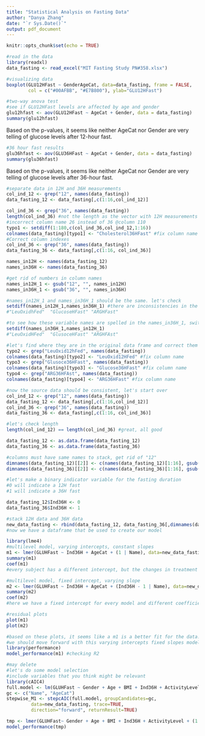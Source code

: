 ```yaml
---
title: "Statistical Analysis on Fasting Data"
author: "Danya Zhang"
date: "`r Sys.Date()`"
output: pdf_document
---
```


```r
knitr::opts_chunk$set(echo = TRUE)
```

```r
#read in the data
library(readxl)
data_fasting <- read_excel("MIT Fasting Study PN#358.xlsx")
```

```r
#visualizing data
boxplot(GLU12HFast ~ GenderAgeCat, data=data_fasting, frame = FALSE,
        col = c("#00AFBB", "#E7B800"), ylab="GLU12HFast")
```

```r
#two-way anova test
#see if GLU12HFast levels are affected by age and gender
glu12hfast <- aov(GLU12HFast ~ AgeCat + Gender, data = data_fasting)
summary(glu12hfast)
```
Based on the p-values, it seems like neither AgeCat nor Gender are very telling 
of glucose levels after 12-hour fast. 

```r
#36 hour fast results
glu36hfast <- aov(GLU36HFast ~ AgeCat + Gender, data = data_fasting)
summary(glu36hfast)
```
Based on the p-values, it seems like neither AgeCat nor Gender are very telling 
of glucose levels after 36-hour fast. 

```r
#separate data in 12H and 36H measurements
col_ind_12 <- grep("12", names(data_fasting))
data_fasting_12 <- data_fasting[,c(1:16,col_ind_12)]

col_ind_36 <- grep("36", names(data_fasting))
length(col_ind_36) #not the length as the vector with 12H measurements
#incorrect column name 26 instead of 36 @column 110
typo1 <- setdiff(1:180,c(col_ind_36,col_ind_12,1:16))
colnames(data_fasting)[typo1] <- "Cholesterol36HFast" #fix column name
#Correct column indexes
col_ind_36 <- grep("36", names(data_fasting)) 
data_fasting_36 <- data_fasting[,c(1:16, col_ind_36)]

names_in12H <- names(data_fasting_12)
names_in36H <- names(data_fasting_36)

#get rid of numbers in column names
names_in12H_1 <- gsub("12", "", names_in12H)
names_in36H_1 <- gsub("36", "", names_in36H)

#names_in12H_1 and names_in36H_1 should be the same. let's check
setdiff(names_in12H_1,names_in36H_1) #there are inconsistencies in the column names
#"LeuOxidhFed"  "GlucoseHFast" "ARGHFast"  

#to see how these variable names are spelled in the names_in36H_1, switch input order
setdiff(names_in36H_1,names_in12H_1)
#"LeuOxidHFed"  "GlusoceHFast" "ARGHFAst" 

#let's find where they are in the original data frame and correct them
typo2 <- grep("LeuOxid12hFed", names(data_fasting))
colnames(data_fasting)[typo2] <- "LeuOxid12HFed" #fix column name
typo3 <- grep("Glusoce36HFast", names(data_fasting))
colnames(data_fasting)[typo3] <- "Glucose36HFast" #fix column name
typo4 <- grep("ARG36HFAst", names(data_fasting))
colnames(data_fasting)[typo4] <- "ARG36HFast" #fix column name

#now the source data should be consistent, let's start over
col_ind_12 <- grep("12", names(data_fasting))
data_fasting_12 <- data_fasting[,c(1:16,col_ind_12)]
col_ind_36 <- grep("36", names(data_fasting))
data_fasting_36 <- data_fasting[,c(1:16, col_ind_36)]

#let's check length
length(col_ind_12) == length(col_ind_36) #great, all good

data_fasting_12 <- as.data.frame(data_fasting_12)
data_fasting_36 <- as.data.frame(data_fasting_36)

#columns must have same names to stack, get rid of "12"
dimnames(data_fasting_12)[[2]] <- c(names(data_fasting_12)[1:16], gsub("12", "", grep("12", names(data_fasting_12), value=TRUE)))
dimnames(data_fasting_36)[[2]] <- c(names(data_fasting_36)[1:16], gsub("36", "", grep("36", names(data_fasting_36), value=TRUE)))

#let's make a binary indicator variable for the fasting duration
#0 will indicate a 12H fast
#1 will indicate a 36H fast

data_fasting_12$Ind36H <- 0
data_fasting_36$Ind36H <- 1

#stack 12H data and 36H data
new_data_fasting <- rbind(data_fasting_12, data_fasting_36[,dimnames(data_fasting_12)[[2]]])
#now we have a dataframe that be used to create our model
```


```r
library(lme4)
#multilevel model, varying intercepts, constant slopes
m1 <- lmer(GLUHFast ~ Ind36H + AgeCat + (1 | Name), data=new_data_fasting)
summary(m1)
coef(m1)
#every subject has a different intercept, but the changes in treatment and age are reflected in the coefficients for Ind36H and AgeCat

#multilevel model, fixed intercept, varying slope
m2 <- lmer(GLUHFast ~ Ind36H + AgeCat + (Ind36H - 1 | Name), data=new_data_fasting)
summary(m2)
coef(m2)
#here we have a fixed intercept for every model and different coefficients with respect to treatment for every subject. The effect of age is reflected in the coefficient for AgeCat
```

```r
#residual plots
plot(m1)
plot(m2)

#based on these plots, it seems like a m1 is a better fit for the data.
#we should move forward with this varying intercepts fixed slopes model.
library(performance)
model_performance(m1) #checking R2 
```

```r
#may delete
#let's do some model selection
#include variables that you think might be relevant
library(cAIC4)
full.model <- lm(GLUHFast ~ Gender + Age + BMI + Ind36H + ActivityLevel, data=new_data_fasting)
gc <- c("Name", "AgeCat")
stepwise_M1 <- stepcAIC(full.model, groupCandidates=gc, 
         data=new_data_fasting, trace=TRUE, 
         direction="forward", returnResult=TRUE)

tmp <- lmer(GLUHFast~ Gender + Age + BMI + Ind36H + ActivityLevel + (1 | Name) + (1 | AgeCat), data=new_data_fasting)
model_performance(tmp)
```